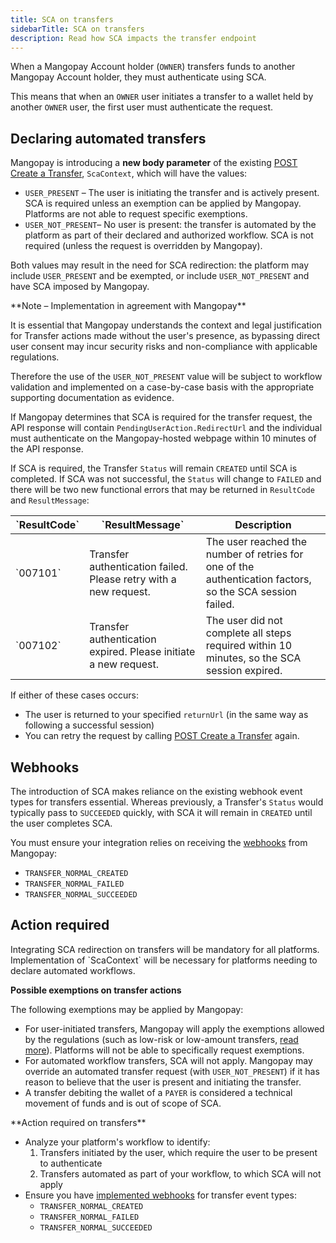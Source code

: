 ```yaml
---
title: SCA on transfers
sidebarTitle: SCA on transfers
description: Read how SCA impacts the transfer endpoint
---
```


When a Mangopay Account holder (`OWNER`) transfers funds to another Mangopay Account holder, they must authenticate using SCA.

This means that when an `OWNER` user initiates a transfer to a wallet held by another `OWNER` user, the first user must authenticate the request.

## Declaring automated transfers

Mangopay is introducing a **new body parameter** of the existing [POST Create a Transfer](/api-reference/transfers/create-transfer), `ScaContext`, which will have the values:

- `USER_PRESENT` – The user is initiating the transfer and is actively present. SCA is required unless an exemption can be applied by Mangopay. Platforms are not able to request specific exemptions.
- `USER_NOT_PRESENT`– No user is present: the transfer is automated by the platform as part of their declared and authorized workflow. SCA is not required (unless the request is overridden by Mangopay).

Both values may result in the need for SCA redirection: the platform may include `USER_PRESENT` and be exempted, or include `USER_NOT_PRESENT` and have SCA imposed by Mangopay.

<Note>
**Note – Implementation in agreement with Mangopay**

It is essential that Mangopay understands the context and legal justification for Transfer actions made without the user's presence, as bypassing direct user consent may incur security risks and non-compliance with applicable regulations. 

Therefore the use of the `USER_NOT_PRESENT` value will be subject to workflow validation and implemented on a case-by-case basis with the appropriate supporting documentation as evidence.
</Note>

If Mangopay determines that SCA is required for the transfer request, the API response will contain `PendingUserAction.RedirectUrl` and the individual must authenticate on the Mangopay-hosted webpage within 10 minutes of the API response.

If SCA is required, the Transfer `Status` will remain `CREATED` until SCA is completed. If SCA was not successful, the `Status` will change to `FAILED` and there will be two new functional errors that may be returned in `ResultCode` and `ResultMessage`:

<table>
<thead>
<tr>
<th class="header">`ResultCode`</th>
<th class="header">`ResultMessage`</th>
<th class="header">Description</th>
</tr>
</thead>
<tbody>
<tr>
<td class="table-content">
`007101`	
</td>
<td class="table-content">
Transfer authentication failed. Please retry with a new request.	
</td>
<td class="table-content">
The user reached the number of retries for one of the authentication factors, so the SCA session failed.
</td>
</tr>
<tr>
<td class="table-content">
`007102`	
</td>
<td class="table-content">
Transfer authentication expired. Please initiate a new request.
</td>
<td class="table-content">
The user did not complete all steps required within 10 minutes, so the SCA session expired.
</td>
</tr>
</tbody>
</table>

If either of these cases occurs: 

- The user is returned to your specified `returnUrl` (in the same way as following a successful session)
- You can retry the request by calling [POST Create a Transfer](/api-reference/transfers/create-transfer) again.

## Webhooks

The introduction of SCA makes reliance on the existing webhook event types for transfers essential. Whereas previously, a Transfer's `Status` would typically pass to `SUCCEEDED` quickly, with SCA it will remain in `CREATED` until the user completes SCA.

You must ensure your integration relies on receiving the [webhooks](/webhooks) from Mangopay: 

- `TRANSFER_NORMAL_CREATED`
- `TRANSFER_NORMAL_FAILED`
- `TRANSFER_NORMAL_SUCCEEDED`

## Action required

<Info>
Integrating SCA redirection on transfers will be mandatory for all platforms. Implementation of `ScaContext` will be necessary for platforms needing to declare automated workflows.

**Possible exemptions on transfer actions**

The following exemptions may be applied by Mangopay:

- For user-initiated transfers, Mangopay will apply the exemptions allowed by the regulations (such as low-risk or low-amount transfers, [read more](/guides/sca#exemptions-on-actions)). Platforms will not be able to specifically request exemptions.
- For automated workflow transfers, SCA will not apply. Mangopay may override an automated transfer request (with `USER_NOT_PRESENT`) if it has reason to believe that the user is present and initiating the transfer.
- A transfer debiting the wallet of a `PAYER` is considered a technical movement of funds and is out of scope of SCA.
</Info>

<Info>
**Action required on transfers**

- Analyze your platform's workflow to identify:
  1. Transfers initiated by the user, which require the user to be present to authenticate
  2. Transfers automated as part of your workflow, to which SCA will not apply
- Ensure you have [implemented webhooks](/webhooks) for transfer event types:
  - `TRANSFER_NORMAL_CREATED`
  - `TRANSFER_NORMAL_FAILED`
  - `TRANSFER_NORMAL_SUCCEEDED`
</Info>